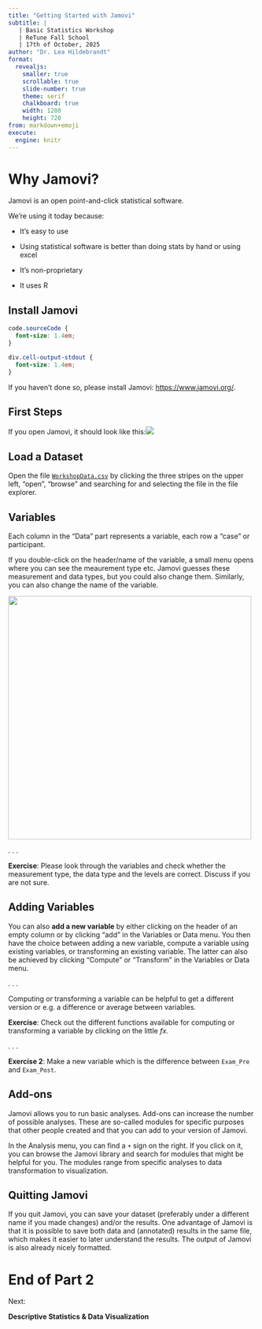 ```yaml
---
title: "Getting Started with Jamovi"
subtitle: |
   | Basic Statistics Workshop 
   | ReTune Fall School   
   | 17th of October, 2025
author: "Dr. Lea Hildebrandt"
format: 
  revealjs:
    smaller: true
    scrollable: true
    slide-number: true
    theme: serif
    chalkboard: true
    width: 1280
    height: 720
from: markdown+emoji
execute:
  engine: knitr
---
```


# Why Jamovi?

Jamovi is an open point-and-click statistical software.

We're using it today because:

::: incremental
-   It's easy to use

-   Using statistical software is better than doing stats by hand or using excel

-   It's non-proprietary

-   It uses R
:::

## Install Jamovi

```css
code.sourceCode {
  font-size: 1.4em;
}

div.cell-output-stdout {
  font-size: 1.4em;
}
```

If you haven't done so, please install Jamovi: <https://www.jamovi.org/>.

## First Steps

If you open Jamovi, it should look like this:![](images/Jamovi.png)

## Load a Dataset

Open the file [`WorkshopData.csv`](https://github.com/Hillea/BasicStats-Retune/blob/main/Data/WorkshopData.csv) by clicking the three stripes on the upper left, "open", "browse" and searching for and selecting the file in the file explorer.

## Variables

Each column in the "Data" part represents a variable, each row a "case" or participant.

If you double-click on the header/name of the variable, a small menu opens where you can see the meaurement type etc. Jamovi guesses these measurement and data types, but you could also change them. Similarly, you can also change the name of the variable.

![](images/clipboard-2611164865.png){width="494"}

. . .

**Exercise**: Please look through the variables and check whether the measurement type, the data type and the levels are correct. Discuss if you are not sure.

## Adding Variables

You can also **add a new variable** by either clicking on the header of an empty column or by clicking "add" in the Variables or Data menu. You then have the choice between adding a new variable, compute a variable using existing variables, or transforming an existing variable. The latter can also be achieved by clicking "Compute" or "Transform" in the Variables or Data menu.

. . .

Computing or transforming a variable can be helpful to get a different version or e.g. a difference or average between variables.

**Exercise**: Check out the different functions available for computing or transforming a variable by clicking on the little *fx.*

. . .

**Exercise 2**: Make a new variable which is the difference between `Exam_Pre` and `Exam_Post`.

## Add-ons

Jamovi allows you to run basic analyses. Add-ons can increase the number of possible analyses. These are so-called modules for specific purposes that other people created and that you can add to your version of Jamovi.

In the Analysis menu, you can find a `+` sign on the right. If you click on it, you can browse the Jamovi library and search for modules that might be helpful for you. The modules range from specific analyses to data transformation to visualization.

## Quitting Jamovi

If you quit Jamovi, you can save your dataset (preferably under a different name if you made changes) and/or the results. One advantage of Jamovi is that it is possible to save both data and (annotated) results in the same file, which makes it easier to later understand the results. The output of Jamovi is also already nicely formatted.

# End of Part 2

Next:

**Descriptive Statistics & Data Visualization**

